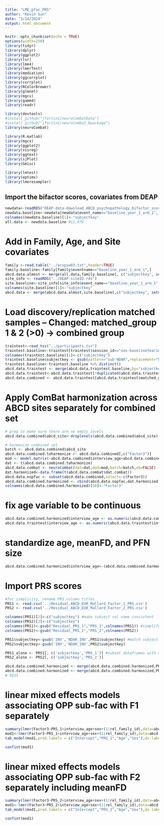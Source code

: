 ---
title: "LME_pfac_PRS"
author: "Kevin Sun"
date: "3/14/2024"
output: html_document
---

```{r setup, include=FALSE}
knitr::opts_chunk$set(echo = TRUE)
options(width=250)
library(tidyr)
library(dplyr)
library(ggplot2)
library(lsr)
library(lme4)
library(lmerTest)
library(mediation)
library(ggcorrplot)
library(corrplot)
library(RColorBrewer)
library(glmnet)
library(mgcv)
library(gamm4)
library(readr)

library(devtools)
#install_github("jfortin1/neuroCombatData")
#install_github("jfortin1/neuroCombat_Rpackage")
library(neuroCombat)

library(R.matlab)
library(mgcv)
library(ggplot2)
library(visreg)
library(ggtext)
library(sjPlot)
library(Gmisc)

library(lmtest)
library(optimx)
library(lmeresampler)
```

## Import the bifactor scores, covariates from DEAP
```{r}
newdata<-readRDS("DEAP-data-download_ABCD_psychopathology_bifactor_scores_BASELINE.rds")
newdata.baseline<-newdata[newdata$event_name=="baseline_year_1_arm_1",]
colnames(newdata.baseline)[1]<-"subjectkey"
all.data <- newdata.baseline #11,876
```


# Add in Family, Age, and Site covariates
```{r}
family <-read.table("../acspsw03.txt",header=TRUE)
family.baseline<-family[family$eventname=="baseline_year_1_arm_1",]
abcd.data.almost <- merge(all.data,family.baseline[, c("subjectkey", setdiff(colnames(family.baseline),colnames(all.data)))],by="subjectkey")
site_info <- readRDS("../DEAP-siteID.rds")
site.baseline<-site_info[site_info$event_name=="baseline_year_1_arm_1",]
colnames(site.baseline)[1]<-"subjectkey"
abcd.data <- merge(abcd.data.almost,site.baseline[,c("subjectkey", setdiff(colnames(site.baseline),colnames(abcd.data.almost)))],by="subjectkey") #11,875
```


# Load discovery/replication matched samples -- Changed: matched_group 1 & 2 (>0) -> combined group
```{r}
traintest<-read_tsv("../participants.tsv")
traintest.baseline<-traintest[traintest$session_id=="ses-baselineYear1Arm1",c("participant_id","matched_group")]
colnames(traintest.baseline)[1]<-c("subjectkey")
traintest.baseline$subjectkey <- gsub(pattern="sub-NDAR",replacement="NDAR_", traintest.baseline$subjectkey)
traintest.baseline<-traintest.baseline %>% distinct()
abcd.data.traintest <- merge(abcd.data,traintest.baseline,by="subjectkey")
abcd.data.traintest<-abcd.data.traintest[!duplicated(abcd.data.traintest$subjectkey),] # remove duplicated subject
abcd.data.combined <- abcd.data.traintest[abcd.data.traintest$matched_group>0,] #11,873
```


# Apply ComBat harmonization across ABCD sites separately for combined set
```{r}
# prep to make sure there are no empty levels
abcd.data.combined$abcd_site<-droplevels(abcd.data.combined$abcd_site)

# harmonize combined set 
batch <- abcd.data.combined$abcd_site
abcd.data.combined.toharmonize <- abcd.data.combined[,c("Factor3")]
mod <- model.matrix(~abcd.data.combined$interview_age+abcd.data.combined$sex+abcd.data.combined$rel_family_id)
dat <- t(abcd.data.combined.toharmonize)
abcd.data.combat <- neuroCombat(dat=dat,mod=mod,batch=batch,eb=FALSE)
dat.harmonized<-data.frame(t(abcd.data.combat$dat.combat))
abcd.data.nopfac <- subset(abcd.data.combined,select=-c(Factor3))
abcd.data.combined.harmonized <- cbind(abcd.data.nopfac,dat.harmonized) # Add the harmonized data back into the main dataframe (BE AWARE THAT NOT ALL DATA IS HARMONIZED)
colnames(abcd.data.combined.harmonized)[58]<-"Factor3"

```


# fix age variable to be continuous
```{r}
abcd.data.combined.harmonized$interview_age <- as.numeric(abcd.data.combined.harmonized$interview_age)
abcd.data.traintest$interview_age <- as.numeric(abcd.data.traintest$interview_age) #5815
```


# standardize age, meanFD, and PFN size
```{r}
abcd.data.combined.harmonized$interview_age<-(abcd.data.combined.harmonized$interview_age-mean(abcd.data.combined.harmonized$interview_age,na.rm=TRUE))/sd(abcd.data.combined.harmonized$interview_age,na.rm=TRUE)

```

# Import PRS scores
```{r}
#for simplicity, rename PRS column titles
PRS1 <- read.csv('../Residual_ABCD_EUR_Mallard_Factor_1_PRS.csv')
PRS2 <- read.csv('../Residual_ABCD_EUR_Mallard_Factor_2_PRS.csv')

colnames(PRS1)[2]<-c("subjectkey") #make subject col name consistent
colnames(PRS2)[2]<-c("subjectkey")
colnames(PRS1)<-gsub("Residual_PRS_1","PRS_1",colnames(PRS1)) #simplify PRS col names
colnames(PRS2)<-gsub("Residual_PRS_2","PRS_2",colnames(PRS2))

PRS1$subjectkey<-gsub('INV','NDAR_INV',PRS1$subjectkey) #match subject id format
PRS2$subjectkey<-gsub('INV','NDAR_INV',PRS2$subjectkey)

PRS1_alone <- PRS1[, c('subjectkey','PRS_1')] #subset dataframes with only subjectkey and PRS columns
PRS2_alone <- PRS2[, c('subjectkey','PRS_2')]

abcd.data.combined.harmonized <- merge(abcd.data.combined.harmonized,PRS1_alone,by="subjectkey")
abcd.data.combined.harmonized <- merge(abcd.data.combined.harmonized,PRS2_alone,by="subjectkey")
# 5815

```

# linear mixed effects models associating OPP sub-fac with F1 separately
```{r}

summary(lmer(Factor3~PRS_1+interview_age+sex+(1|rel_family_id),data=abcd.data.combined.harmonized))
mod1<-lmer(Factor3~PRS_1+interview_age+sex+(1|rel_family_id),data=abcd.data.combined.harmonized)
tab_model(mod1,pred.labels = c("Intercept","PRS_1","Age","Sex"),dv.labels=c("OPP"),digits=2,digits.p=2,show.se=TRUE,show.stat=TRUE,string.stat = "t",string.se = "Std. Error",show.intercept=TRUE,show.ci = FALSE, p.adjust="none",p.style="scientific", file = paste("Associations_F1_OPP_COMBAT.doc", sep = ""))

confint(mod1)

```


# linear mixed effects models associating OPP sub-fac with F2 separately including meanFD
```{r}

summary(lmer(Factor3~PRS_2+interview_age+sex+(1|rel_family_id),data=abcd.data.combined.harmonized))
mod1<-lmer(Factor3~PRS_2+interview_age+sex+(1|rel_family_id),data=abcd.data.combined.harmonized)
tab_model(mod1,pred.labels = c("Intercept","PRS_2","Age","Sex"),dv.labels=c("OPP"),digits=2,digits.p=2,show.se=TRUE,show.stat=TRUE,string.stat = "t",string.se = "Std. Error",show.intercept=TRUE,show.ci = FALSE, p.adjust="none",p.style="scientific", file = paste("Associations_F2_OPP_COMBAT.doc", sep = ""))

confint(mod1)
```

